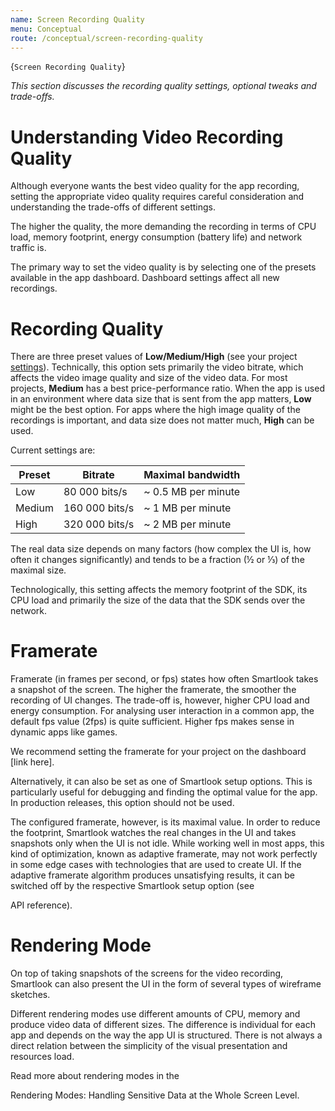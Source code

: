 ```yaml
---
name: Screen Recording Quality
menu: Conceptual
route: /conceptual/screen-recording-quality
---
```



<TextBlock kind='title'>{`Screen Recording Quality`}</TextBlock>

*This section discusses the recording quality settings, optional tweaks and trade-offs.*

# Understanding Video Recording Quality

Although everyone wants the best video quality for the app recording, setting the appropriate video quality requires careful consideration and understanding the trade-offs of different settings.

The higher the quality, the more demanding the recording in terms of CPU load, memory footprint, energy consumption (battery life) and network traffic is.

The primary way to set the video quality is by selecting one of the presets available in the app dashboard. Dashboard settings affect all new recordings.

# Recording Quality

There are three preset values of **Low/Medium/High** (see your project [settings](https://app.smartlook.com/settings/projects)). Technically, this option sets primarily the video bitrate, which affects the video image quality and size of the video data. For most projects, **Medium** has a best price-performance ratio. When the app is used in an environment where data size that is sent from the app matters, **Low** might be the best option. For apps where the high image quality of the recordings is important, and data size does not matter much, **High** can be used.

Current settings are:

| Preset           | Bitrate         | Maximal bandwidth         |
|------------------|-----------------|-----------------------|
| Low              |  80 000 bits/s  | ~ 0.5 MB per minute   |
| Medium           | 160 000 bits/s  | ~ 1 MB per minute     |
| High             | 320 000 bits/s  | ~ 2 MB per minute     |

The real data size depends on many factors (how complex the UI is, how often it changes significantly) and tends to be a fraction (½ or ⅓) of the maximal size.

Technologically, this setting affects the memory footprint of the SDK, its CPU load and primarily the size of the data that the SDK sends over the network.

# Framerate

Framerate (in frames per second, or fps) states how often Smartlook takes a snapshot of the screen. The higher the framerate, the smoother the recording of UI changes. The trade-off is, however, higher CPU load and energy consumption. For analysing user interaction in a common app, the default fps value (2fps) is quite sufficient. Higher fps makes sense in dynamic apps like games.

We recommend setting the framerate for your project on the dashboard [link here].

Alternatively, it can also be set as one of Smartlook setup options. This is particularly useful for debugging and finding the optimal value for the app. In production releases, this option should not be used.

The configured framerate, however, is its maximal value. In order to reduce the footprint, Smartlook watches the real changes in the UI and takes snapshots only when the UI is not idle. While working well in most apps, this kind of optimization, known as adaptive framerate, may not work perfectly in some edge cases with technologies that are used to create UI. If the adaptive framerate algorithm produces unsatisfying results, it can be switched off by the respective Smartlook setup option (see 
 
<Link to="/api_reference#setup-configuration">API reference</Link>).

# Rendering Mode

On top of taking snapshots of the screens for the video recording, Smartlook can also present the UI in the form of several types of wireframe sketches.

Different rendering modes use different amounts of CPU, memory and produce video data of different sizes. The difference is individual for each app and depends on the way the app UI is structured. There is not always a direct relation between the simplicity of the visual presentation and resources load.

Read more about rendering modes in the

<Link to="/conceptual/handling-sensitive-data#recording-modes-handling-sensitive-data-at-the-whole-screen-level">Rendering Modes: Handling Sensitive Data at the Whole Screen Level</Link>.
